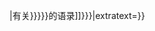 {{Sister-inline|short={{{short|}}}|project=wikiquote|list={{{list|}}}|links={{{links|[[q:{{#if: {{{1|}}} | {{{1|}}} |Special:Search/{{PAGENAME}}}}|有关{{{2|{{{1|{{PAGENAME}}}}}}}}的语录]]}}}|extratext={{{extratext|}}}}}<noinclude>

{{Documentation |content =

== 另请参见 ==
* {{tl|Commons-inline}}
* {{tl|Commons category-inline}}
* {{tl|Wikinews-inline}}
* {{tl|Wikisource-inline}}
* {{tl|Wikispecies-inline}}
* {{tl|Wiktionary-inline}}
* {{tl|Wikiversity-inline}}

[[Category:姊妹計劃鏈接模板|{{PAGENAME}}]]
}}</noinclude>